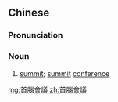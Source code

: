 {{also|首脑会议}}
==Chinese==
{{zh-forms|s=首脑会议|type=22}}

===Pronunciation===
{{zh-pron
|m=shǒunǎo huìyì
|c=sau2 nou5 wui6 ji5
|cat=n
}}

===Noun===
{{zh-noun}}

# [[summit]]; [[summit]] [[conference]] {{gloss|gathering of leaders}}

[[mg:首腦會議]]
[[zh:首腦會議]]